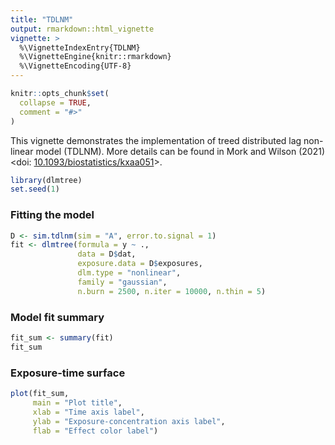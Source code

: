 ```yaml
---
title: "TDLNM"
output: rmarkdown::html_vignette
vignette: >
  %\VignetteIndexEntry{TDLNM}
  %\VignetteEngine{knitr::rmarkdown}
  %\VignetteEncoding{UTF-8}
---
```


```r
knitr::opts_chunk$set(
  collapse = TRUE,
  comment = "#>"
)
```

This vignette demonstrates the implementation of treed distributed lag non-linear model (TDLNM). More details can be found in Mork and Wilson (2021) <doi: [10.1093/biostatistics/kxaa051](https://doi.org/10.1093/biostatistics/kxaa051)>.

```r
library(dlmtree)
set.seed(1)
```

### Fitting the model
```r
D <- sim.tdlnm(sim = "A", error.to.signal = 1)
fit <- dlmtree(formula = y ~ .,
               data = D$dat,
               exposure.data = D$exposures,
               dlm.type = "nonlinear", 
               family = "gaussian",
               n.burn = 2500, n.iter = 10000, n.thin = 5)
```

### Model fit summary
```r
fit_sum <- summary(fit)
fit_sum
```

### Exposure-time surface
```r
plot(fit_sum, 
     main = "Plot title", 
     xlab = "Time axis label", 
     ylab = "Exposure-concentration axis label", 
     flab = "Effect color label")
```
